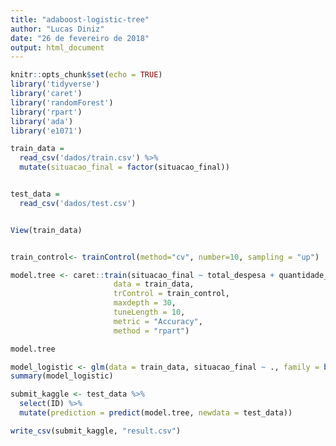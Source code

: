 ```yaml
---
title: "adaboost-logistic-tree"
author: "Lucas Diniz"
date: "26 de fevereiro de 2018"
output: html_document
---
```


```r
knitr::opts_chunk$set(echo = TRUE)
library('tidyverse')
library('caret')
library('randomForest')
library('rpart')
library('ada')
library('e1071')

train_data = 
  read_csv('dados/train.csv') %>%
  mutate(situacao_final = factor(situacao_final)) 


test_data = 
  read_csv('dados/test.csv')


View(train_data)


train_control<- trainControl(method="cv", number=10, sampling = "up")

model.tree <- caret::train(situacao_final ~ total_despesa + quantidade_doadores + partido * UF, 
                       data = train_data, 
                       trControl = train_control, 
                       maxdepth = 30,
                       tuneLength = 10,
                       metric = "Accuracy",
                       method = "rpart")

model.tree

model_logistic <- glm(data = train_data, situacao_final ~ ., family = binomial("logit"))
summary(model_logistic)

```


```r
submit_kaggle <- test_data %>% 
  select(ID) %>% 
  mutate(prediction = predict(model.tree, newdata = test_data))

write_csv(submit_kaggle, "result.csv")


```





